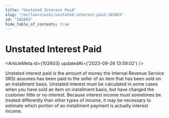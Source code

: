 ```yaml
---
title: "Unstated Interest Paid"
slug: "/en/learn/wiki/unstated-interest-paid-102603"
id: "102603"
hide_table_of_contents: true
---
```



# Unstated Interest Paid

<ArticleMeta id={102603} updatedAt={'2023-09-26 13:59:02'} />
<div className='border-solid border-b border-t-0 my-4 border-[var(--ifm-color-gray-300)]' />

Unstated interest paid is the amount of money the Internal Revenue Service (IRS) assumes has been paid to the seller of an item that has been sold on an installment basis. Unstated interest must be calculated in some cases when you have sold an item on installment basis, but have charged the customer little or no interest. Because interest income must sometimes be treated differently than other types of income, it may be necessary to estimate which portion of an installment payment is actually interest income.
